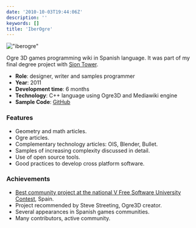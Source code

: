 ```yaml
---
date: '2010-10-03T19:44:06Z'
description: ''
keywords: []
title: 'IberOgre'
---
```


!["iberogre"](/img/iberogre/iberogre.png)

Ogre 3D games programming wiki in Spanish language. It was part of my final degree project with [Sion Tower](/games/sion-tower 'Sion Tower').

- **Role**: designer, writer and samples programmer
- **Year**: 2011
- **Development time**: 6 months
- **Technology**: C++ language using Ogre3D and Mediawiki engine
- **Sample Code**: [GitHub](https://github.com/dsaltares/iberogre)

### Features

- Geometry and math articles.
- Ogre articles.
- Complementary technology articles: OIS, Blender, Bullet.
- Samples of increasing complexity discussed in detail.
- Use of open source tools.
- Good practices to develop cross platform software.

### Achievements

- [Best community project at the national V Free Software University Contest](http://www.concursosoftwarelibre.org/1011/anuncio-premios.html), Spain.
- Project recommended by Steve Streeting, Ogre3D creator.
- Several appearances in Spanish games communities.
- Many contributors, active community.
